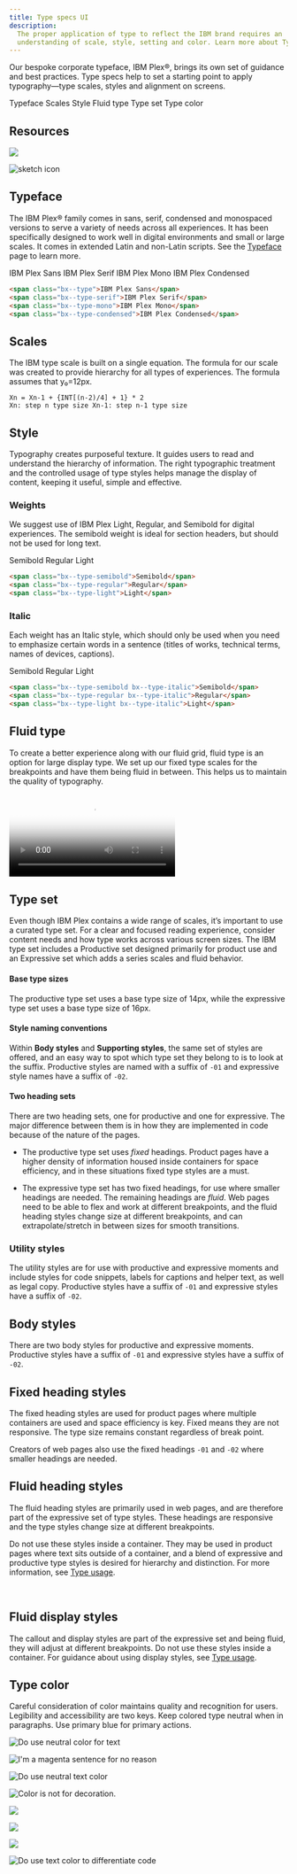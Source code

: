 ```yaml
---
title: Type specs UI
description:
  The proper application of type to reflect the IBM brand requires an
  understanding of scale, style, setting and color. Learn more about Type Specs.
---
```




<PageDescription>

Our bespoke corporate typeface, IBM Plex®, brings its own set of guidance and
best practices. Type specs help to set a starting point to apply typography—type
scales, styles and alignment on screens.

</PageDescription>

<AnchorLinks>
  <AnchorLink>Typeface</AnchorLink>
  <AnchorLink>Scales</AnchorLink>
  <AnchorLink>Style</AnchorLink>
  <AnchorLink>Fluid type</AnchorLink>
  <AnchorLink>Type set</AnchorLink>
  <AnchorLink>Type color</AnchorLink>
</AnchorLinks>

## Resources

<Row className="resource-card-group">
<Column colMd={4} colLg={4} noGutterSm>
  <ResourceCard
    subTitle="IBM Plex® typeface latest release"
    aspectRatio="2:1"
    href="https://github.com/IBM/plex/releases/latest"
    >

![](../../images/resource-cards/github.png)

  </ResourceCard>
</Column>
<Column colMd={4} colLg={4} noGutterSm>
  <ResourceCard
    subTitle="IBM Design Language library"
    aspectRatio="2:1"         
    href="sketch://add-library/cloud/4f1cbe6c-6626-405e-8c46-a9ae41a30cba"
    >

![sketch icon](../../images/resource-cards/sketch.png)

  </ResourceCard>
</Column>
</Row>

## Typeface

The IBM Plex® family comes in sans, serif, condensed and monospaced versions to
serve a variety of needs across all experiences. It has been specifically
designed to work well in digital environments and small or large scales. It
comes in extended Latin and non-Latin scripts. See the
[Typeface](/typography/typeface) page to learn more.

<div>

<Row>
<Column className="no-gap" colLg={8} noGutterSm>

<div class="typeface">

<span class="bx--type">IBM Plex Sans</span>
<span class="bx--type-serif">IBM Plex Serif</span>
<span class="bx--type-mono">IBM Plex Mono</span>
<span class="bx--type-condensed">IBM Plex Condensed</span>

</div>

</Column>
</Row>

```html
<span class="bx--type">IBM Plex Sans</span>
<span class="bx--type-serif">IBM Plex Serif</span>
<span class="bx--type-mono">IBM Plex Mono</span>
<span class="bx--type-condensed">IBM Plex Condensed</span>
```

</div>

## Scales

The IBM type scale is built on a single equation. The formula for our scale was
created to provide hierarchy for all types of experiences. The formula assumes
that y₀=12px.

<div>

<TypeScaleTable />

```
Xn = Xn-1 + {INT[(n-2)/4] + 1} * 2
Xn: step n type size Xn-1: step n-1 type size
```

</div>

## Style

Typography creates purposeful texture. It guides users to read and understand
the hierarchy of information. The right typographic treatment and the controlled
usage of type styles helps manage the display of content, keeping it useful,
simple and effective.

### Weights

We suggest use of IBM Plex Light, Regular, and Semibold for digital experiences.
The semibold weight is ideal for section headers, but should not be used for
long text.

<div>
  
<Row>
<Column className="no-gap" colLg={8} noGutterSm>

<div class="type-weight">

<span class="bx--type-semibold">Semibold</span>
<span class="bx--type-regular">Regular</span>
<span class="bx--type-light">Light</span>

</div>

</Column>
</Row>

```html
<span class="bx--type-semibold">Semibold</span>
<span class="bx--type-regular">Regular</span>
<span class="bx--type-light">Light</span>
```

</div>

### Italic

Each weight has an Italic style, which should only be used when you need to
emphasize certain words in a sentence (titles of works, technical terms, names
of devices, captions).

<div>

<Row>
<Column className="no-gap" colLg={8} noGutterSm>

<div class="type-weight">

<span class="bx--type-semibold bx--type-italic">Semibold</span>
<span class="bx--type-regular bx--type-italic">Regular</span>
<span class="bx--type-light bx--type-italic">Light</span>

</div>

</Column>
</Row>

```html
<span class="bx--type-semibold bx--type-italic">Semibold</span>
<span class="bx--type-regular bx--type-italic">Regular</span>
<span class="bx--type-light bx--type-italic">Light</span>
```

</div>

## Fluid type

To create a better experience along with our fluid grid, fluid type is an option
for large display type. We set up our fixed type scales for the breakpoints and
have them being fluid in between. This helps us to maintain the quality of
typography.

<Video
  src="/videos/type-specs-fluid-type.mp4"
  poster="/images/type-specs-fluid-type.jpg"
/>

## Type set

Even though IBM Plex contains a wide range of scales, it’s important to use a
curated type set. For a clear and focused reading experience, consider content
needs and how type works across various screen sizes. The IBM type set includes
a Productive set designed primarily for product use and an Expressive set which
adds a series scales and fluid behavior.

#### Base type sizes

The productive type set uses a base type size of 14px, while the expressive type
set uses a base type size of 16px.

#### Style naming conventions

Within **Body styles** and **Supporting styles**, the same set of styles are
offered, and an easy way to spot which type set they belong to is to look at the
suffix. Productive styles are named with a suffix of `-01` and expressive style
names have a suffix of `-02`.

#### Two heading sets

There are two heading sets, one for productive and one for expressive. The major
difference between them is in how they are implemented in code because of the
nature of the pages.

- The productive type set uses _fixed_ headings. Product pages have a higher
  density of information housed inside containers for space efficiency, and in
  these situations fixed type styles are a must.

- The expressive type set has two fixed headings, for use where smaller headings
  are needed. The remaining headings are _fluid_. Web pages need to be able to
  flex and work at different breakpoints, and the fluid heading styles change
  size at different breakpoints, and can extrapolate/stretch in between sizes
  for smooth transitions.

### Utility styles

The utility styles are for use with productive and expressive moments and
include styles for code snippets, labels for captions and helper text, as well
as legal copy. Productive styles have a suffix of `-01` and expressive styles
have a suffix of `-02`.

<TypesetStyle typesets="smallStyle" />

## Body styles

There are two body styles for productive and expressive moments. Productive
styles have a suffix of `-01` and expressive styles have a suffix of `-02`.

<TypesetStyle typesets="body" />

## Fixed heading styles

The fixed heading styles are used for product pages where multiple containers
are used and space efficiency is key. Fixed means they are not responsive. The
type size remains constant regardless of break point.

Creators of web pages also use the fixed headings `-01` and `-02` where smaller
headings are needed.

<TypesetStyle typesets="fixedHeadings" />

## Fluid heading styles

The fluid heading styles are primarily used in web pages, and are therefore part
of the expressive set of type styles. These headings are responsive and the type
styles change size at different breakpoints.

Do not use these styles inside a container. They may be used in product pages
where text sits outside of a container, and a blend of expressive and productive
type styles is desired for hierarchy and distinction. For more information, see
[Type usage](/guidelines/typography/type-usage).

<br />

<TypesetStyle typesets="fluidHeadings" breakpointControls={true} />

## Fluid display styles

The callout and display styles are part of the expressive set and being fluid,
they will adjust at different breakpoints. Do not use these styles inside a
container. For guidance about using display styles, see
[Type usage](/guidelines/typography/type-usage#expressive-use-cases/).

<TypesetStyle typesets="fluidCallouts,fluidDisplay" breakpointControls={true} />

## Type color

Careful consideration of color maintains quality and recognition for users.
Legibility and accessibility are two keys. Keep colored type neutral when in
paragraphs. Use primary blue for primary actions.

<DoDontRow>
<DoDont>

![Do use neutral color for text](../images/type-color-do-1.svg)

</DoDont>
<DoDont type="dont">

![I'm a magenta sentence for no reason](/images/type-color-dont-1b.svg)

</DoDont>
</DoDontRow>

<DoDontRow>
<DoDont color="dark">

![Do use neutral text color](../images/type-color-do-2.svg)

</DoDont>
<DoDont type="dont" color="dark">

![Color is not for decoration.](/images/type-color-dont-2b.svg)

</DoDont>
</DoDontRow>

<DoDontRow>
<DoDont caption="Core blue colors are used for text links and primary actions.">

![](../images/interactive-texts-do.svg)

</DoDont>
<DoDont caption="Secondary actions use gray 100 and icons.">

![](../images/interactive-texts-dont.png)

</DoDont>
</DoDontRow>

<DoDontRow>
<DoDont caption="Other use cases for colored type are code snippets, warnings, alerts, etc.">

![](../images/color-type-for-specific-usage-do.svg)

</DoDont>
<DoDont>

![Do use text color to differentiate code](../images/color-type-for-specific-usage-dont.svg)

</DoDont>
</DoDontRow>
